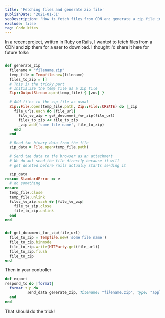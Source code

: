 ```yaml
---
title: 'Fetching files and generate zip file'
publishDate: '2021-01-31'
seoDescription: 'How to fetch files from CDN and generate a zip file in Ruby'
exclude: false
tag: Code bites
---
```


In a recent project, written in Ruby on Rails, I wanted to fetch files from a CDN and zip them for a user to download. I thought I'd share it here for future folks:

```ruby

def generate_zip
  filename = "filename.zip"
  temp_file = Tempfile.new(filename)
  files_to_zip = []
  # This is the tricky part
  # Initialize the temp file as a zip file
  Zip::OutputStream.open(temp_file) { |zos| }

  # Add files to the zip file as usual
  Zip::File.open(temp_file.path, Zip::File::CREATE) do |_zip|
    file_urls.each do |file_url|
      file_to_zip = get_document_for_zip(file_url)
      files_to_zip << file_to_zip
      _zip.add('some file name', file_to_zip)
    end
  end

  # Read the binary data from the file
  zip_data = File.open(temp_file.path)

  # Send the data to the browser as an attachment
  # We do not send the file directly because it will
  # get deleted before rails actually starts sending it

  zip_data
rescue StandardError => e
  # do something
ensure
  temp_file.close
  temp_file.unlink
  files_to_zip.each do |file_to_zip|
    file_to_zip.close
    file_to_zip.unlink
  end
end


def get_document_for_zip(file_url)
  file_to_zip = Tempfile.new('some file name')
  file_to_zip.binmode
  file_to_zip.write(HTTParty.get(file_url))
  file_to_zip.flush
  file_to_zip
end
```

Then in your controller

```ruby
def export
respond_to do |format|
  format.zip do
          send_data generate_zip, filename: "filename.zip", type: "application/zip"
  end
end
```

That should do the trick!
